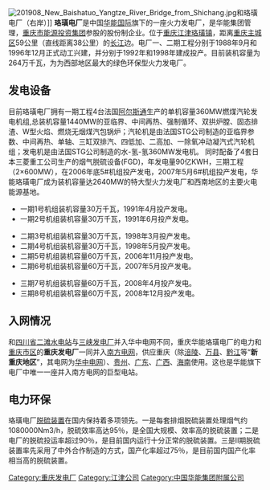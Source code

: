 {{Unreferenced|time=2021-06-09T13:34:04+00:00}}
[[File:201908_New_Baishatuo_Yangtze_River_Bridge_from_Shichang.jpg|thumb]]和珞璜电厂（右岸）]]
'''珞璜电厂'''是中国[[华能国际|华能国际]]旗下的一座火力发电厂，是华能集团管理，[[重庆市能源投资集团|重庆市能源投资集团]]参股的股份制企业。位于[[重庆|重庆]][[江津区|江津]][[珞璜镇|珞璜镇]]，距离[[重庆主城区|重庆主城区]]59公里（直线距离38公里）的[[长江|长江]]边。电厂一、二期工程分别于1988年9月和1996年12月正式动工兴建，并分别于1992年和1998年建成投产。目前装机容量为264万千瓦，为为西部地区最大的绿色环保型火力发电厂。

== 发电设备 ==

目前珞璜电厂拥有一期工程4台法国[[阿尔斯通|阿尔斯通]]生产的单机容量360MW燃煤汽轮发电机组,总装机容量1440MW的亚临界、中间再热、强制循环、双拱炉膛、固态排渣、W型火焰、燃烧无烟煤汽包锅炉；汽轮机是由法国STG公司制造的亚临界参数、中间再热、单轴、三缸双排汽、四低加、二高加、一除氧冲动凝汽式汽轮机组；发电机是由法国STG公司制造的水-氢-氢360MW发电机。 同时配备了4套日本三菱重工公司生产的烟气脱硫设备(FGD)，年发电量90亿KWH，三期工程（2×600MW），在2006年底5#机组投产发电，2007年5月6#机组投产发电，华能珞璜电厂成为装机容量达2640MW的特大型火力发电厂和西南地区的主要火电能源基地。


*一期1号机组装机容量30万千瓦，1991年4月投产发电。 
*一期2号机组装机容量30万千瓦，1991年6月投产发电。 


*二期3号机组装机容量30万千瓦，1998年3月投产发电。 
*二期4号机组装机容量30万千瓦，1998年5月投产发电。 
*二期5号机组装机容量60万千瓦，2006年11月投产发电。
*二期6号机组装机容量60万千瓦，2007年5月投产发电。

*三期7号机组装机容量60万千瓦，2008年4月投产发电。 
*三期8号机组装机容量60万千瓦，2008年12月投产发电。

== 入网情况 ==

和[[四川省|四川省]][[二滩水电站|二滩水电站]]与[[三峡工程|三峡发电厂]]并入华中电网不同，重庆华能珞璜电厂的电力和[[重庆主城区|重庆市区]]的'''重庆发电厂'''一同并入[[南方电网|南方电网]]，供应重庆（除[[涪陵|涪陵]]、[[万县|万县]]、[[黔江|黔江]]等“'''新重庆地区'''”，其电网为[[华中电网|华中电网]]）、[[贵州|贵州]]、[[广东|广东]]、[[广西|广西]]、[[海南|海南]]使用。这也是华能旗下电厂中唯一一座并入南方电网的巨型电站。


== 电力环保 ==
珞璜电厂[[脱硫装置|脱硫装置]]在国内保持着多项领先。一是每套排烟脱硫装置处理烟气约1080000Nm3/h，脱硫效率高达95％，是全国大规模、效率高的脱硫装置；二是电厂的脱硫投运率超过90％，是目前国内运行十分正常的脱硫装置。三是Ⅱ期脱硫装置率先采用了中外合作制造的方式，国产化率超过75％，是目前国内国产化率相当高的脱硫装置。

[[Category:重庆发电厂|Category:重庆发电厂]]
[[Category:江津公司|Category:江津公司]]
[[Category:中国华能集团附属公司|Category:中国华能集团附属公司]]